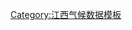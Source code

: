 {{Weather box
|width = auto
|metric first = y
|single line = y 
|collapsed = 
|location = 樟树市气象数据（1981年至2010年）
|Jan high C = 9.1
|Feb high C = 11.5
|Mar high C = 15.6
|Apr high C = 22.3
|May high C = 27.5
|Jun high C = 30.4
|Jul high C = 34.5
|Aug high C = 33.6
|Sep high C = 29.5
|Oct high C = 24.5
|Nov high C = 18.3
|Dec high C = 12.3
|Jan mean C = 5.6
|Feb mean C = 7.9
|Mar mean C = 11.7
|Apr mean C = 18.1
|May mean C = 23.2
|Jun mean C = 26.3
|Jul mean C = 29.9
|Aug mean C = 29.1
|Sep mean C = 25.1
|Oct mean C = 19.7
|Nov mean C = 13.6
|Dec mean C = 7.7
|year mean C = 
|Jan low C = 3.0
|Feb low C = 5.2
|Mar low C = 8.8
|Apr low C = 14.9
|May low C = 19.8
|Jun low C = 23.2
|Jul low C = 26.3
|Aug low C = 25.7
|Sep low C = 21.7
|Oct low C = 16.0
|Nov low C = 10.0
|Dec low C = 4.3
|Jan record high C = 26.1 |Jan record low C = -5.2
|Feb record high C = 30.3 |Feb record low C = -6.2
|Mar record high C = 32.9 |Mar record low C = -1.7
|Apr record high C = 36.2 |Apr record low C = 2.8
|May record high C = 36.6 |May record low C = 10.9
|Jun record high C = 37.8 |Jun record low C = 14.6
|Jul record high C = 40.8 |Jul record low C = 18.9
|Aug record high C = 41.0 |Aug record low C = 20.0
|Sep record high C = 38.1 |Sep record low C = 13.6
|Oct record high C = 36.0 |Oct record low C = 3.8
|Nov record high C = 32.7 |Nov record low C = -0.7
|Dec record high C = 23.9 |Dec record low C = -10.9
|year high C = |year low C = 
|year high F = |year low F =
|precipitation colour = green
|Jan precipitation mm = 87.0
|Feb precipitation mm = 115.8
|Mar precipitation mm = 190.3
|Apr precipitation mm = 219.0
|May precipitation mm = 236.9
|Jun precipitation mm = 317.5
|Jul precipitation mm = 154.6
|Aug precipitation mm = 115.2
|Sep precipitation mm = 85.4
|Oct precipitation mm = 59.0
|Nov precipitation mm = 81.1
|Dec precipitation mm = 51.4
|Jan humidity = 81
|Feb humidity = 81
|Mar humidity = 83
|Apr humidity = 81
|May humidity = 79
|Jun humidity = 82
|Jul humidity = 74
|Aug humidity = 77
|Sep humidity = 79
|Oct humidity = 76
|Nov humidity = 77
|Dec humidity = 77
|unit precipitation days = 0.1 mm
|source = [https://web.archive.org/web/20180905194950/http://data.cma.cn/data/weatherBk.html 中国气象数据网]
}}<noinclude>
[[Category:江西气候数据模板]]
</noinclude>